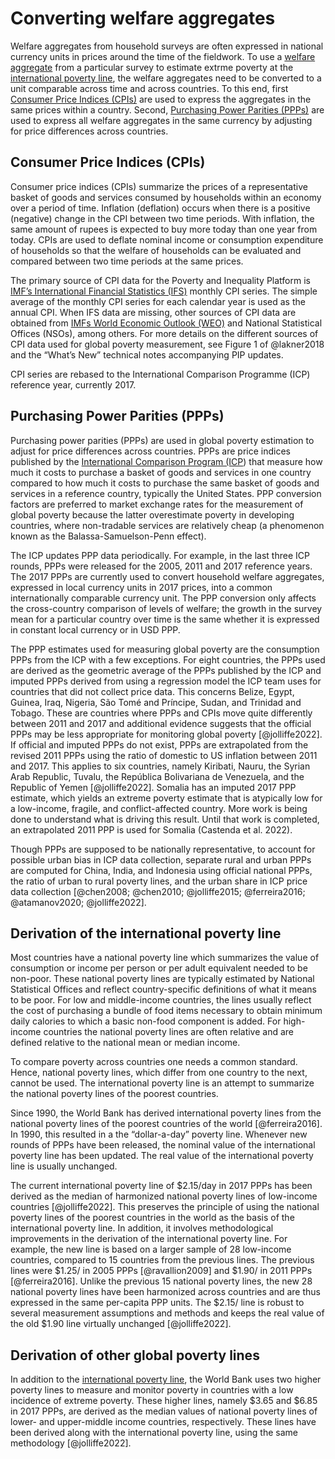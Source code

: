 # Converting welfare aggregates {#convert}

Welfare aggregates from household surveys are often expressed in national currency units in prices around the time of the fieldwork. To use a [welfare aggregate](#welfareaggregate) from a particular survey to estimate extrme poverty at the [international poverty line](#IPL), the welfare aggregates need to be converted to a unit comparable across time and across countries. To this end, first [Consumer Price Indices (CPIs)](#CPIs) are used to express the aggregates in the same prices within a country. Second, [Purchasing Power Parities (PPPs)](#PPPs) are used to express all welfare aggregates in the same currency by adjusting for price differences across countries.

## Consumer Price Indices (CPIs) {#CPIs}

Consumer price indices (CPIs) summarize the prices of a representative basket of goods and services consumed by households within an economy over a period of time. Inflation (deflation) occurs when there is a positive (negative) change in the CPI between two time periods. With inflation, the same amount of rupees is expected to buy more today than one year from today. CPIs are used to deflate nominal income or consumption expenditure of households so that the welfare of households can be evaluated and compared between two time periods at the same prices.

The primary source of CPI data for the Poverty and Inequality Platform is [IMF's International Financial Statistics (IFS)](https://data.imf.org/?sk=4c514d48-b6ba-49ed-8ab9-52b0c1a0179b) monthly CPI series. The simple average of the monthly CPI series for each calendar year is used as the annual CPI. When IFS data are missing, other sources of CPI data are obtained from [IMFs World Economic Outlook (WEO)](https://www.imf.org/en/Publications/SPROLLs/world-economic-outlook-databases#sort=%40imfdate%20descending) and National Statistical Offices (NSOs), among others. For more details on the different sources of CPI data used for global poverty measurement, see Figure 1 of @lakner2018 and the "What's New" technical notes accompanying PIP updates.

CPI series are rebased to the International Comparison Programme (ICP) reference year, currently 2017.

## Purchasing Power Parities (PPPs) {#PPPs}

Purchasing power parities (PPPs) are used in global poverty estimation to adjust for price differences across countries. PPPs are price indices published by the [International Comparison Program (ICP](https://www.worldbank.org/en/programs/icp)) that measure how much it costs to purchase a basket of goods and services in one country compared to how much it costs to purchase the same basket of goods and services in a reference country, typically the United States. PPP conversion factors are preferred to market exchange rates for the measurement of global poverty because the latter overestimate poverty in developing countries, where non-tradable services are relatively cheap (a phenomenon known as the Balassa-Samuelson-Penn effect). 

The ICP updates PPP data periodically. For example, in the last three ICP rounds, PPPs were released for the 2005, 2011 and 2017 reference years. The 2017 PPPs are currently used to convert household welfare aggregates, expressed in local currency units in 2017 prices, into a common internationally comparable currency unit. The PPP conversion only affects the cross-country comparison of levels of welfare; the growth in the survey mean for a particular country over time is the same whether it is expressed in constant local currency or in USD PPP.

The PPP estimates used for measuring global poverty are the consumption PPPs from the ICP with a few exceptions. For eight countries, the PPPs used are derived as the geometric average of the PPPs published by the ICP and imputed PPPs derived from using a regression model the ICP team uses for countries that did not collect price data. This concerns Belize, Egypt, Guinea, Iraq, Nigeria, São Tomé and Príncipe, Sudan, and Trinidad and Tobago. These are countries where PPPs and CPIs move quite differently between 2011 and 2017 and additional evidence suggests that the official PPPs may be less appropriate for monitoring global poverty [@jolliffe2022]. If official and imputed PPPs do not exist, PPPs are extrapolated from the revised 2011 PPPs using the ratio of domestic to US inflation between 2011 and 2017. This applies to six countries, namely Kiribati, Nauru, the Syrian Arab Republic, Tuvalu, the República Bolivariana de Venezuela, and the Republic of Yemen [@jolliffe2022]. Somalia has an imputed 2017 PPP estimate, which yields an extreme poverty estimate that is atypically low for a low-income, fragile, and conflict-affected country. More work is being done to understand what is driving this result. Until that work is completed, an extrapolated 2011 PPP is used for Somalia (Castenda et al. 2022).

Though PPPs are supposed to be nationally representative, to account for possible urban bias in ICP data collection, separate rural and urban PPPs are computed for China, India, and Indonesia using official national PPPs, the ratio of urban to rural poverty lines, and the urban share in ICP price data collection [@chen2008; @chen2010; @jolliffe2015; @ferreira2016; @atamanov2020; @jolliffe2022].

## Derivation of the international poverty line {#IPL}

Most countries have a national poverty line which summarizes the value of consumption or income per person or per adult equivalent needed to be non-poor. These national poverty lines are typically estimated by National Statistical Offices and reflect country-specific definitions of what it means to be poor. For low and middle-income countries, the lines usually reflect the cost of purchasing a bundle of food items necessary to obtain minimum daily calories to which a basic non-food component is added. For high-income countries the national poverty lines are often relative and are defined relative to the national mean or median income.

To compare poverty across countries one needs a common standard. Hence, national poverty lines, which differ from one country to the next, cannot be used. The international poverty line is an attempt to summarize the national poverty lines of the poorest countries.

Since 1990, the World Bank has derived international poverty lines from the national poverty lines of the poorest countries of the world [@ferreira2016]. In 1990, this resulted in a the "dollar-a-day" poverty line. Whenever new rounds of PPPs have been released, the nominal value of the international poverty line has been updated. The real value of the international poverty line is usually unchanged.

The current international poverty line of \$2.15/day in 2017 PPPs has been derived as the median of harmonized national poverty lines of low-income countries [@jolliffe2022]. This preserves the principle of using the national poverty lines of the poorest countries in the world as the basis of the international poverty line. In addition, it involves methodological improvements in the derivation of the international poverty line. For example, the new line is based on a larger sample of 28 low-income countries, compared to 15 countries from the previous lines. The previous lines were \$1.25/ in 2005 PPPs [@ravallion2009] and \$1.90/ in 2011 PPPs [@ferreira2016]. Unlike the previous 15 national poverty lines, the new 28 national poverty lines have been harmonized across countries and are thus expressed in the same per-capita PPP units. The \$2.15/ line is robust to several measurement assumptions and methods and keeps the real value of the old $1.90 line virtually unchanged [@jolliffe2022].

## Derivation of other global poverty lines

In addition to the [international poverty line](#IPL), the World Bank uses two higher poverty lines to measure and monitor poverty in countries with a low incidence of extreme poverty. These higher lines, namely \$3.65 and \$6.85 in 2017 PPPs, are derived as the median values of national poverty lines of lower- and upper-middle income countries, respectively. These lines have been derived along with the international poverty line, using the same methodology [@jolliffe2022]. 